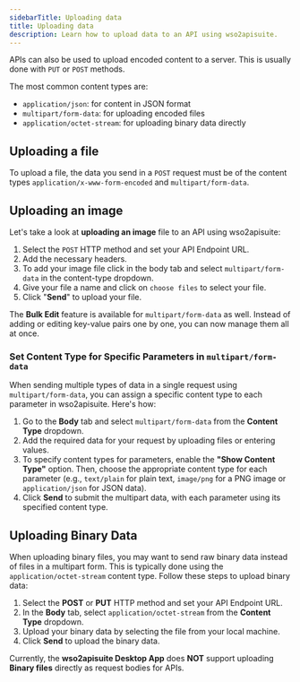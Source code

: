 ```yaml
---
sidebarTitle: Uploading data
title: Uploading data
description: Learn how to upload data to an API using wso2apisuite.
---
```


APIs can also be used to upload encoded content to a server. This is usually done with `PUT` or `POST` methods.

The most common content types are:

- `application/json`: for content in JSON format
- `multipart/form-data`: for uploading encoded files
- `application/octet-stream`: for uploading binary data directly

## Uploading a file

To upload a file, the data you send in a `POST` request must be of the content types `application/x-www-form-encoded` and `multipart/form-data`.

## Uploading an image

Let's take a look at **uploading an image** file to an API using wso2apisuite:

1. Select the `POST` HTTP method and set your API Endpoint URL.
2. Add the necessary headers.
3. To add your image file click in the body tab and select `multipart/form-data` in the content-type dropdown.
4. Give your file a name and click on `choose files` to select your file.
5. Click "**Send**" to upload your file.

The <Icon icon="pen-to-square" iconType="solid" />  **Bulk Edit** feature is available for `multipart/form-data` as well. Instead of adding or editing key-value pairs one by one, you can now manage them all at once.

### Set Content Type for Specific Parameters in `multipart/form-data`

When sending multiple types of data in a single request using `multipart/form-data`, you can assign a specific content type to each parameter in wso2apisuite. Here's how:

1. Go to the **Body** tab and select `multipart/form-data` from the **Content Type** dropdown.
2. Add the required data for your request by uploading files or entering values.
3. To specify content types for parameters, enable the **"Show Content Type"** option. Then, choose the appropriate content type for each parameter (e.g., `text/plain` for plain text, `image/png` for a PNG image or `application/json` for JSON data).
4. Click **Send** to submit the multipart data, with each parameter using its specified content type.

## Uploading Binary Data

When uploading binary files, you may want to send raw binary data instead of files in a multipart form. This is typically done using the `application/octet-stream` content type. Follow these steps to upload binary data:

1. Select the **POST** or **PUT** HTTP method and set your API Endpoint URL.
2. In the **Body** tab, select `application/octet-stream` from the **Content Type** dropdown.
3. Upload your binary data by selecting the file from your local machine.
4. Click **Send** to upload the binary data.

<Note> Currently, the **wso2apisuite Desktop App** does **NOT** support uploading **Binary files** directly as request bodies for APIs. </Note>